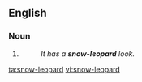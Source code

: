 ==English==

===Noun===
{{head|en|noun}}

# {{attributive of|snow leopard|lang=en|nodot=1}}
#: ''It has a '''snow-leopard''' look.''

[[ta:snow-leopard]]
[[vi:snow-leopard]]